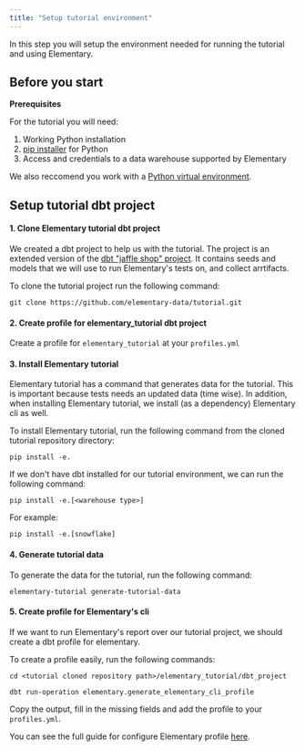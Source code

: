 ```yaml
---
title: "Setup tutorial environment"
---
```


In this step you will setup the environment needed for running the tutorial and using Elementary.

## Before you start

<Info> **Prerequisites**

  For the tutorial you will need:
  1. Working Python installation
  2. [pip installer](https://pip.pypa.io/en/stable/) for Python 
  3. Access and credentials to a data warehouse supported by Elementary

  We also reccomend you work with a [Python virtual environment](https://docs.python.org/3/library/venv.html). 
  
</Info>



## Setup tutorial dbt project

#### 1. Clone Elementary tutorial dbt project

We created a dbt project to help us with the tutorial.
The project is an extended version of the [dbt "jaffle shop" project](https://github.com/dbt-labs/jaffle_shop).
It contains seeds and models that we will use to run Elementary's tests on, and collect arrtifacts.

To clone the tutorial project run the following command:

```shell
git clone https://github.com/elementary-data/tutorial.git
```

#### 2. Create profile for elementary_tutorial dbt project

Create a profile for `elementary_tutorial` at your `profiles.yml`

#### 3. Install Elementary tutorial

Elementary tutorial has a command that generates data for the tutorial.
This is important because tests needs an updated data (time wise).
In addition, when installing Elementary tutorial, we install (as a dependency) Elementary cli as well.

To install Elementary tutorial, run the following command from the cloned tutorial repository directory:

```shell
pip install -e.
```

<Info>
  
If we don't have dbt installed for our tutorial environment, we can run the following command:

```shell
pip install -e.[<warehouse type>]
```

For example:

```shell
pip install -e.[snowflake]
```

</Info>

#### 4. Generate tutorial data

To generate the data for the tutorial, run the following command:

```shell
elementary-tutorial generate-tutorial-data
```

#### 5. Create profile for Elementary's cli

If we want to run Elementary's report over our tutorial project, we should create a dbt profile for elementary.

To create a profile easily, run the following commands:

```shell
cd <tutorial cloned repository path>/elementary_tutorial/dbt_project
```

```shell
dbt run-operation elementary.generate_elementary_cli_profile
```

Copy the output, fill in the missing fields and add the profile to your `profiles.yml`.

You can see the full guide for configure Elementary profile [here](../quickstart-cli.mdx).

